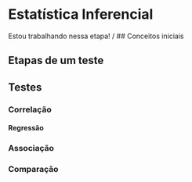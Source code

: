 # Estatística Inferencial

<center>
<script src="https://unpkg.com/@dotlottie/player-component@2.7.12/dist/dotlottie-player.mjs" type="module"></script>
<dotlottie-player src="https://lottie.host/5a5f172f-bd62-4c76-9236-6df29b772269/MiOQUTFfdQ.lottie" background="transparent" speed="1" style="width: 300px; height: 300px" loop autoplay></dotlottie-player>
</center>

Estou trabalhando nessa etapa! \o/ 
## Conceitos iniciais

## Etapas de um teste

## Testes

### Correlação

#### Regressão

### Associação

### Comparação

